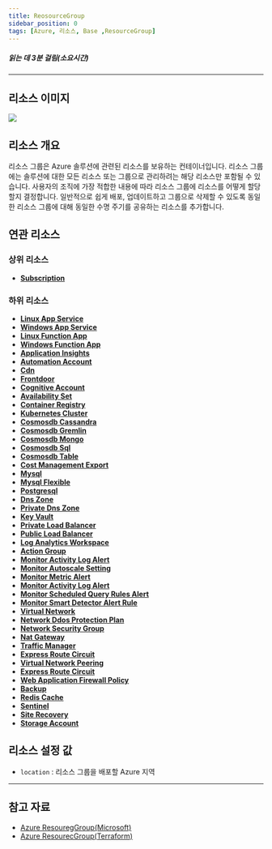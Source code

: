 ```yaml
---
title: ReosourceGroup
sidebar_position: 0
tags: [Azure, 리소스, Base ,ResourceGroup]
---
```



##### 읽는 데 3분 걸림(소요시간)

*****

## 리소스 이미지
<img src={icon} />

## 리소스 개요
리소스 그룹은 Azure 솔루션에 관련된 리소스를 보유하는 컨테이너입니다. 
리소스 그룹에는 솔루션에 대한 모든 리소스 또는 그룹으로 관리하려는 해당 리소스만 포함될 수 있습니다. 
사용자의 조직에 가장 적합한 내용에 따라 리소스 그룹에 리소스를 어떻게 할당할지 결정합니다. 
일반적으로 쉽게 배포, 업데이트하고 그룹으로 삭제할 수 있도록 동일한 리소스 그룹에 대해 동일한 수명 주기를 공유하는 리소스를 추가합니다.



## 연관 리소스
### 상위 리소스
- [**Subscription**](https://docs.cstudio.app/docs/resource/azure/Base/Subscription)

### 하위 리소스
- [**Linux App Service**](https://docs.cstudio.app/docs/resource/azure/AppService/LinuxAppService)
- [**Windows App Service**](https://docs.cstudio.app/docs/resource/azure/AppService/WindowsAppService)
- [**Linux Function App**](https://docs.cstudio.app/docs/resource/azure/AppService/LinuxFunctionApp)
- [**Windows Function App**](https://docs.cstudio.app/docs/resource/azure/AppService/WindowsFunctionApp)
- [**Application Insights**](https://docs.cstudio.app/docs/resource/azure/ApplicationInsights/)
- [**Automation Account**](https://docs.cstudio.app/docs/resource/azure/Automation/AutomationAccount)
- [**Cdn**](https://docs.cstudio.app/docs/resource/azure/Cdn/)
- [**Frontdoor**](https://docs.cstudio.app/docs/resource/azure/FrontDoor)
- [**Cognitive Account**](https://docs.cstudio.app/docs/resource/azure/CognitiveServices/CognitiveAccount)
- [**Availability Set**](https://docs.cstudio.app/docs/resource/azure/Compute/Availabilityset)
- [**Container Registry**](https://docs.cstudio.app/docs/resource/azure/Container/ContainerRegistry)
- [**Kubernetes Cluster**](https://docs.cstudio.app/docs/resource/azure/Container/KubernetesCluster)
- [**Cosmosdb Cassandra**](https://docs.cstudio.app/docs/resource/azure/Cosmosdb/CosmosdbCassandra)
- [**Cosmosdb Gremlin**](https://docs.cstudio.app/docs/resource/azure/Cosmosdb/CosmosdbGremlin)
- [**Cosmosdb Mongo**](https://docs.cstudio.app/docs/resource/azure/Cosmosdb/CosmosdbMongo)
- [**Cosmosdb Sql**](https://docs.cstudio.app/docs/resource/azure/Cosmosdb/CosmosdbSql)
- [**Cosmosdb Table**](https://docs.cstudio.app/docs/resource/azure/Cosmosdb/CosmosdbTable)
- [**Cost Management Export**](https://docs.cstudio.app/docs/resource/azure/CostManagement/CostManagementExport)
- [**Mysql**](https://docs.cstudio.app/docs/resource/azure/Database/Mysql)
- [**Mysql Flexible**](https://docs.cstudio.app/docs/resource/azure/Database/MysqlFlexible)
- [**Postgresql**](https://docs.cstudio.app/docs/resource/azure/Database/Postgresql)
- [**Dns Zone**](https://docs.cstudio.app/docs/resource/azure/Dns/DnsZone)
- [**Private Dns Zone**](https://docs.cstudio.app/docs/resource/azure/Dns/PrivateDnsZone)
- [**Key Vault**](https://docs.cstudio.app/docs/resource/azure/KeyVault/)
- [**Private Load Balancer**](https://docs.cstudio.app/docs/resource/azure/LoadBalancer/PrivateLoadBalancer)
- [**Public Load Balancer**](https://docs.cstudio.app/docs/resource/azure/PublicLoadBalancer)
- [**Log Analytics Workspace**](https://docs.cstudio.app/docs/resource/azure/LogAnalytics/LogAnalyticsWorkspace)
- [**Action Group**](https://docs.cstudio.app/docs/resource/azure/Monitor/ActionGroup)
- [**Monitor Activity Log Alert**](https://docs.cstudio.app/docs/resource/azure/Monitor/MonitorActivityLogAlert)
- [**Monitor Autoscale Setting**](https://docs.cstudio.app/docs/resource/azure/Monitor/MonitorAutoscaleSetting)
- [**Monitor Metric Alert**](https://docs.cstudio.app/docs/resource/azure/Monitor/MonitorMetricAlert)
- [**Monitor Activity Log Alert**](https://docs.cstudio.app/docs/resource/azure/Monitor/MonitorActivityLogAlert)
- [**Monitor Scheduled Query Rules Alert**](https://docs.cstudio.app/docs/resource/azure/Monitor/MonitorScheduledQueryRulesAlert)
- [**Monitor Smart Detector Alert Rule**](https://docs.cstudio.app/docs/resource/azure/Monitor/MonitorSmartDetectorAlertRule)
- [**Virtual Network**](https://docs.cstudio.app/docs/resource/azure/Network/VirtualNetwork)
- [**Network Ddos Protection Plan**](https://docs.cstudio.app/docs/resource/azure/Network/NetworkDdosProtectionPlan)
- [**Network Security Group**](https://docs.cstudio.app/docs/resource/azure/Network/NetworkSecurityGroup)
- [**Nat Gateway**](https://docs.cstudio.app/docs/resource/azure/Network/NatGateway)
- [**Traffic Manager**](https://docs.cstudio.app/docs/resource/azure//Network/TrafficManager)
- [**Express Route Circuit**](https://docs.cstudio.app/docs/resource/azure/Network/ExpressRouteCircuit)
- [**Virtual Network Peering**](https://docs.cstudio.app/docs/resource/azure/Network/VirtualNetworkPeering)
- [**Express Route Circuit**](https://docs.cstudio.app/docs/resource/azure/Network/ExpressRouteCircuit)
- [**Web Application Firewall Policy**](https://docs.cstudio.app/docs/resource/azure/Network/WebApplicationFirewallPolicy)
- [**Backup**](https://docs.cstudio.app/docs/resource/azure/RecoveryServices/Backup)
- [**Redis Cache**](https://docs.cstudio.app/docs/resource/azure/RedisCache/)
- [**Sentinel**](https://docs.cstudio.app/docs/resource/azure/Sentinel/)
- [**Site Recovery**](https://docs.cstudio.app/docs/resource/azure/RecoveryServices/SiteRecovery)
- [**Storage Account**](https://docs.cstudio.app/docs/resource/azure/Storage/StorageAccount)



## 리소스 설정 값
- ```location``` : 리소스 그룹을 배포할 Azure 지역




*****
## 참고 자료
- [Azure ResouregGroup(Microsoft)](https://learn.microsoft.com/ko-kr/azure/automation/overview)
- [Azure ResourecGroup(Terraform)](https://registry.terraform.io/providers/hashicorp/azurerm/latest/docs/resources/resource_group)